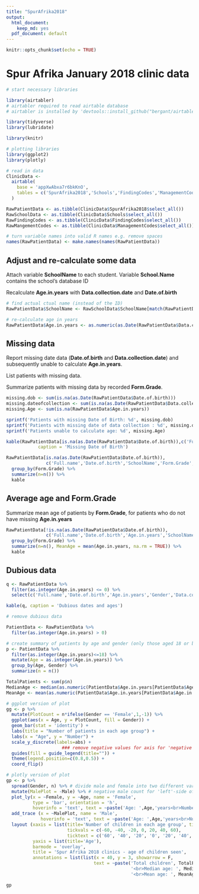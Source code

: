 ```yaml
---
title: "SpurAfrika2018"
output:
  html_document:
    keep_md: yes
  pdf_document: default
---
```


```r
knitr::opts_chunk$set(echo = TRUE)
```

# Spur Afrika January 2018 clinic data

``` r
# start necessary libraries

library(airtabler)
# airtabler required to read airtable database
# airtabler is installed by 'devtools::install_github("bergant/airtabler")'

library(tidyverse)
library(lubridate)

library(knitr)

# plotting libraries
library(ggplot2)
library(plotly)
```

``` r
# read in data
ClinicData <- 
  airtable(
    base = 'appXwAbxa7r6bkKnO',
    tables = c('SpurAfrika2018','Schools','FindingCodes','ManagementCodes')
  )

RawPatientData <- as.tibble(ClinicData$SpurAfrika2018$select_all())
RawSchoolData <- as.tibble(ClinicData$Schools$select_all())
RawFindingCodes <- as.tibble(ClinicData$FindingCodes$select_all())
RawMangementCodes <- as.tibble(ClinicData$ManagementCodes$select_all())

# turn variable names into valid R names e.g. remove spaces
names(RawPatientData) <- make.names(names(RawPatientData))
```

## Adjust and re-calculate some data

Attach variable **SchoolName** to each student.
Variable **School.Name** contains the school's database ID

Recalculate **Age.in.years** with **Data.collection.date** and **Date.of.birth**

``` r
# find actual ctual name (instead of the ID)
RawPatientData$SchoolName <- RawSchoolData$SchoolName[match(RawPatientData$School.Name,RawSchoolData$id)]

# re-calculate age in years
RawPatientData$Age.in.years <- as.numeric(as.Date(RawPatientData$Data.collection.date)-as.Date(RawPatientData$Date.of.birth))/365

```

## Missing data

Report missing date data (**Date.of.birth** and **Data.collection.date**) and subsequently
unable to calculate **Age.in.years**.

List patients with missing data.

Summarize patients with missing data by recorded **Form.Grade**.

``` r

missing.dob <- sum(is.na(as.Date(RawPatientData$Date.of.birth)))
missing.dateofcollection <- sum(is.na(as.Date(RawPatientData$Data.collection.date)))
missing.Age <- sum(is.na(RawPatientData$Age.in.years))

sprintf('Patients with missing Date of Birth: %d', missing.dob)
sprintf('Patients with missing date of data collection : %d', missing.dateofcollection)
sprintf('Patients unable to calculate age: %d', missing.Age)

kable(RawPatientData[is.na(as.Date(RawPatientData$Date.of.birth)),c('Full.name','Date.of.birth','SchoolName','Form.Grade','Height')],
            caption = 'Missing Date of Birth')

RawPatientData[is.na(as.Date(RawPatientData$Date.of.birth)),
               c('Full.name','Date.of.birth','SchoolName','Form.Grade','Height')] %>% 
  group_by(Form.Grade) %>% 
  summarize(n=n()) %>%
  kable

```

## Average age and **Form.Grade**

Summarize mean age of patients by **Form.Grade**, for patients who do not have missing **Age.in.years**

``` r

RawPatientData[!is.na(as.Date(RawPatientData$Date.of.birth)),
               c('Full.name','Date.of.birth','Age.in.years','SchoolName','Form.Grade','Height')] %>%
  group_by(Form.Grade) %>%
  summarize(n=n(), MeanAge = mean(Age.in.years, na.rm = TRUE)) %>%
  kable

```


## Dubious data

``` r

q <- RawPatientData %>%
  filter(as.integer(Age.in.years) <= 0) %>%
  select(c('Full.name','Date.of.birth','Age.in.years','Gender','Data.collection.date','Weight','Height'))

kable(q, caption = 'Dubious dates and ages')

# remove dubious data

PatientData <- RawPatientData %>%
  filter(as.integer(Age.in.years) > 0)

```

``` r

# create summary of patients by age and gender (only those aged 18 or below)
p <- PatientData %>%
  filter(as.integer(Age.in.years)<=18) %>%
  mutate(Age = as.integer(Age.in.years)) %>%
  group_by(Age, Gender) %>%
  summarize(n = n())

TotalPatients <- sum(p$n)
MedianAge <- median(as.numeric(PatientData$Age.in.years[PatientData$Age.in.years<=18]))
MeanAge <- mean(as.numeric(PatientData$Age.in.years[PatientData$Age.in.years<=18]))

# ggplot version of plot
gg <- p %>%
  mutate(PlotCount = n*ifelse(Gender == 'Female',1,-1)) %>%
  ggplot(aes(x = Age, y = PlotCount, fill = Gender)) +
  geom_bar(stat = 'identity') + 
  labs(title = "Number of patients in each age group") +
  labs(x = "Age", y = "Number") +
  scale_y_discrete(labels=abs) + 
                     ### remove negative values for axis for 'negative' part of chart
  guides(fill = guide_legend(title="")) +
  theme(legend.position=c(0.8,0.5)) +
  coord_flip()

# plotly version of plot
gp <- p %>%
  spread(Gender, n) %>% # divide male and female into two different variables
  mutate(MalePlot = -Male) %>% # negative male count for 'left'-side of plot
  plot_ly(x = ~Female, y = ~Age, name = 'Female',
          type = 'bar', orientation = 'h',
          hoverinfo = 'text', text = ~paste('Age: ',Age,'years<br>Number :',Female,'<br>Female')) %>%
  add_trace (x = ~MalePlot, name = 'Male',
             hoverinfo = 'text', text = ~paste('Age: ',Age,'years<br>Number :',Male,'<br>Male')) %>%
  layout (xaxis = list(title='Number of children in each age group', tickmode = 'array',
                       tickvals = c(-60, -40, -20, 0, 20, 40, 60),
                       ticktext = c('60', '40', '20', '0', '20', '40', '60')), # for 'negative' number, change to absolute value
          yaxis = list(title='Age'),
          barmode = 'overlay',
          title = 'Spur Afrika 2018 clinics - age of children seen',
          annotations = list(list(x = 40, y = 3, showarrow = F,
                                 text = ~paste('Total children', TotalPatients,
                                               '<br>Median age: ', MedianAge,
                                               '<br>Mean age: ', MeanAge))))

gp
```